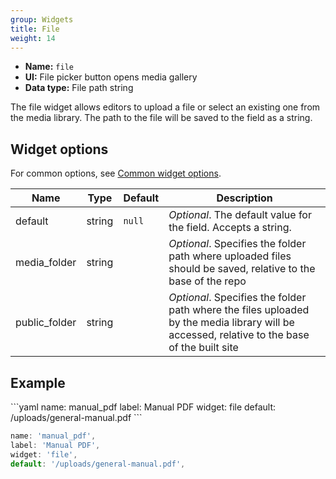 ```yaml
---
group: Widgets
title: File
weight: 14
---
```


- **Name:** `file`
- **UI:** File picker button opens media gallery
- **Data type:** File path string

The file widget allows editors to upload a file or select an existing one from the media library. The path to the file will be saved to the field as a string.

## Widget options

For common options, see [Common widget options](/docs/widgets#common-widget-options).

| Name          | Type   | Default | Description                                                                                                                                  |
| ------------- | ------ | ------- | -------------------------------------------------------------------------------------------------------------------------------------------- |
| default       | string | `null`  | _Optional_. The default value for the field. Accepts a string.                                                                               |
| media_folder  | string |         | _Optional_. Specifies the folder path where uploaded files should be saved, relative to the base of the repo                                 |
| public_folder | string |         | _Optional_. Specifies the folder path where the files uploaded by the media library will be accessed, relative to the base of the built site |

## Example

<CodeTabs>
```yaml
name: manual_pdf
label: Manual PDF
widget: file
default: /uploads/general-manual.pdf
```

```js
name: 'manual_pdf',
label: 'Manual PDF',
widget: 'file',
default: '/uploads/general-manual.pdf',
```

</CodeTabs>
